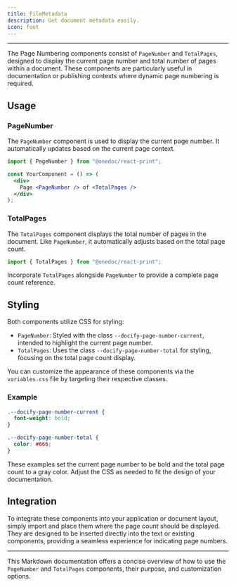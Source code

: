```yaml
---
title: FileMetadata
description: Get document metadata easily.
icon: foot
---
```


---
The Page Numbering components consist of `PageNumber` and `TotalPages`, designed to display the current page number and total number of pages within a document. These components are particularly useful in documentation or publishing contexts where dynamic page numbering is required.

## Usage

### PageNumber

The `PageNumber` component is used to display the current page number. It automatically updates based on the current page context.

```jsx
import { PageNumber } from "@onedoc/react-print";

const YourComponent = () => (
  <div>
    Page <PageNumber /> of <TotalPages />
  </div>
);
```

### TotalPages

The `TotalPages` component displays the total number of pages in the document. Like `PageNumber`, it automatically adjusts based on the total page count.

```jsx
import { TotalPages } from "@onedoc/react-print";
```

Incorporate `TotalPages` alongside `PageNumber` to provide a complete page count reference.

## Styling

Both components utilize CSS for styling:

- `PageNumber`: Styled with the class `--docify-page-number-current`, intended to highlight the current page number.
- `TotalPages`: Uses the class `--docify-page-number-total` for styling, focusing on the total page count display.

You can customize the appearance of these components via the `variables.css` file by targeting their respective classes.

### Example

```css
.--docify-page-number-current {
  font-weight: bold;
}

.--docify-page-number-total {
  color: #666;
}
```

These examples set the current page number to be bold and the total page count to a gray color. Adjust the CSS as needed to fit the design of your documentation.

## Integration

To integrate these components into your application or document layout, simply import and place them where the page count should be displayed. They are designed to be inserted directly into the text or existing components, providing a seamless experience for indicating page numbers.

---

This Markdown documentation offers a concise overview of how to use the `PageNumber` and `TotalPages` components, their purpose, and customization options.